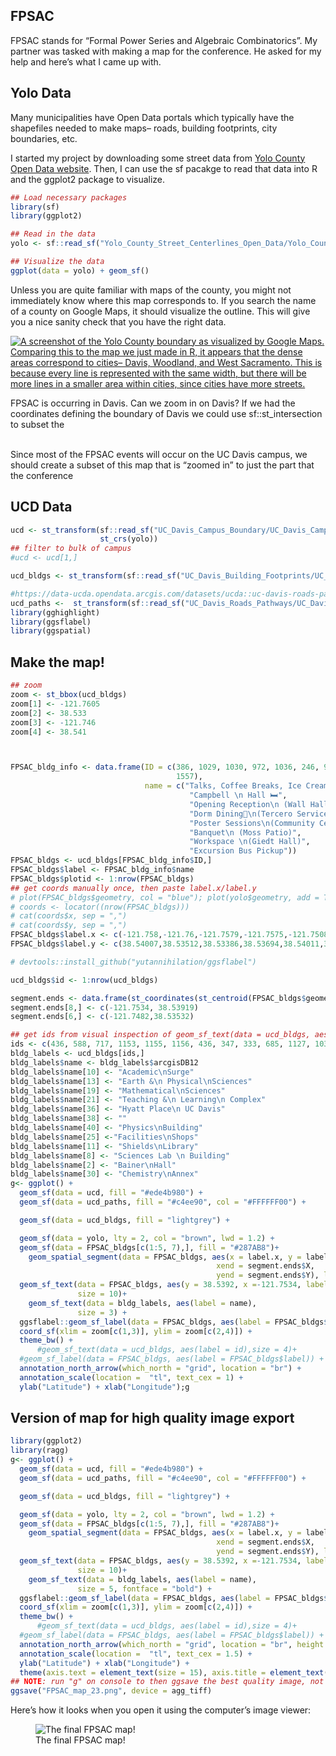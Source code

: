 ## FPSAC

FPSAC stands for "Formal Power Series and Algebraic Combinatorics". My partner was tasked with making a map for the conference. He asked for my help and here's what I came up with.

## Yolo Data

Many municipalities have Open Data portals which typically have the shapefiles needed to make maps-- roads, building footprints, city boundaries, etc.

I started my project by downloading some street data from [Yolo County Open Data website](https://yodata-yolo.opendata.arcgis.com/). Then, I can use the sf pacakge to read that data into R and the ggplot2 package to visualize.

```r
## Load necessary packages
library(sf)
library(ggplot2)

## Read in the data
yolo <- sf::read_sf("Yolo_County_Street_Centerlines_Open_Data/Yolo_County_Street_Centerlines_Open_Data.shp")

## Visualize the data
ggplot(data = yolo) + geom_sf()
```

Unless you are quite familiar with maps of the county, you might not immediately know where this map corresponds to. If you search the name of a county on Google Maps, it should visualize the outline. This will give you a nice sanity check that you have the right data.

[![A screenshot of the Yolo County boundary as visualized by Google Maps. Comparing this to the map we just made in R, it appears that the dense areas correspond to cities-- Davis, Woodland, and West Sacramento. This is because every line is represented with the same width, but there will be more lines in a smaller area within cities, since cities have more streets. ](images/yolo_county_google_maps.png)](https://goo.gl/maps/xiWAeWMoZTf5ub5B7)

FPSAC is occurring in Davis. Can we zoom in on Davis? If we had the coordinates defining the boundary of Davis we could use sf::st_intersection to subset the

\
Since most of the FPSAC events will occur on the UC Davis campus, we should create a subset of this map that is "zoomed in" to just the part that the conference

## UCD Data

```r
ucd <- st_transform(sf::read_sf("UC_Davis_Campus_Boundary/UC_Davis_Campus_Boundary.shp"), 
                    st_crs(yolo))
## filter to bulk of campus
#ucd <- ucd[1,]

ucd_bldgs <- st_transform(sf::read_sf("UC_Davis_Building_Footprints/UC_Davis_Building_Footprints.shp"), st_crs(yolo))

#https://data-ucda.opendata.arcgis.com/datasets/ucda::uc-davis-roads-pathways/explore?location=38.536141%2C-121.755256%2C17.84
ucd_paths <-  st_transform(sf::read_sf("UC_Davis_Roads_Pathways/UC_Davis_Roads_Pathways.shp"), st_crs(yolo))
library(gghighlight)
library(ggsflabel)
library(ggspatial)
```

## Make the map!

```r
## zoom
zoom <- st_bbox(ucd_bldgs)
zoom[1] <- -121.7605
zoom[2] <- 38.533
zoom[3] <- -121.746
zoom[4] <- 38.541



FPSAC_bldg_info <- data.frame(ID = c(386, 1029, 1030, 972, 1036, 246, 968, 
                                     1557), 
                              name = c("Talks, Coffee Breaks, Ice Cream\n(Sciences Lecture Hall)", 
                                        "Campbell \n Hall 🛏️", 
                                        "Opening Reception\n (Wall Hall 🛏 )",
                                        "Dorm Dining🍴\n(Tercero Services)", 
                                        "Poster Sessions\n(Community Center)", 
                                        "Banquet\n (Moss Patio)", 
                                        "Workspace \n(Giedt Hall)", 
                                        "Excursion Bus Pickup"))
FPSAC_bldgs <- ucd_bldgs[FPSAC_bldg_info$ID,]
FPSAC_bldgs$label <- FPSAC_bldg_info$name
FPSAC_bldgs$plotid <- 1:nrow(FPSAC_bldgs)
## get coords manually once, then paste label.x/label.y
# plot(FPSAC_bldgs$geometry, col = "blue"); plot(yolo$geometry, add = T);
# coords <- locator((nrow(FPSAC_bldgs)))
# cat(coords$x, sep = ",")
# cat(coords$y, sep = ",")
FPSAC_bldgs$label.x <- c(-121.758,-121.76,-121.7579,-121.7575,-121.7508,-121.7474,-121.7574,-121.7539)
FPSAC_bldgs$label.y <- c(38.54007,38.53512,38.53386,38.53694,38.54011,38.5359,38.53802,38.5405)

# devtools::install_github("yutannihilation/ggsflabel")

ucd_bldgs$id <- 1:nrow(ucd_bldgs)

segment.ends <- data.frame(st_coordinates(st_centroid(FPSAC_bldgs$geometry)))
segment.ends[8,] <- c(-121.7534, 38.53919)
segment.ends[6,] <- c(-121.7482,38.53532)

## get ids from visual inspection of geom_sf_text(data = ucd_bldgs, aes(label = id),size = 4)
ids <- c(436, 588, 717, 1153, 1155, 1156, 436, 347, 333, 685, 1127, 1033, 1003, 623, 194, 920, 1112, 1104, 659, 603, 1557, 1133, 1034, 1134, 667, 975, 1004, 921, 605, 526, 576, 1031, 919, 450, 246, 1176, 425, 598, 566, 616)
bldg_labels <- ucd_bldgs[ids,]
bldg_labels$name <- bldg_labels$arcgisDB12
bldg_labels$name[10] <- "Academic\nSurge"
bldg_labels$name[13] <- "Earth &\n Physical\nSciences"
bldg_labels$name[19] <- "Mathematical\nSciences"
bldg_labels$name[21] <- "Teaching &\n Learning\n Complex"
bldg_labels$name[36] <- "Hyatt Place\n UC Davis"
bldg_labels$name[38] <- ""
bldg_labels$name[40] <- "Physics\nBuilding"
bldg_labels$name[25] <-"Facilities\nShops"
bldg_labels$name[11] <- "Shields\nLibrary"
bldg_labels$name[8] <- "Sciences Lab \n Building"
bldg_labels$name[2] <- "Bainer\nHall"
bldg_labels$name[30] <- "Chemistry\nAnnex"
g<- ggplot() + 
  geom_sf(data = ucd, fill = "#ede4b980") + 
  geom_sf(data = ucd_paths, fill = "#c4ee90", col = "#FFFFFF00") +

  geom_sf(data = ucd_bldgs, fill = "lightgrey") +

  geom_sf(data = yolo, lty = 2, col = "brown", lwd = 1.2) +
  geom_sf(data = FPSAC_bldgs[c(1:5, 7),], fill = "#287AB8")+ 
    geom_spatial_segment(data = FPSAC_bldgs, aes(x = label.x, y = label.y, 
                                              xend = segment.ends$X, 
                                              yend = segment.ends$Y), lwd = 1.2)+
  geom_sf_text(data = FPSAC_bldgs, aes(y = 38.5392, x =-121.7534, label = "🚌"), 
               size = 10)+
    geom_sf_text(data = bldg_labels, aes(label = name), 
               size = 3) +
  ggsflabel::geom_sf_label(data = FPSAC_bldgs, aes(label = FPSAC_bldgs$label, x = label.x, y = label.y)) + 
  coord_sf(xlim = zoom[c(1,3)], ylim = zoom[c(2,4)]) +
  theme_bw() + 
      #geom_sf_text(data = ucd_bldgs, aes(label = id),size = 4)+
  #geom_sf_label(data = FPSAC_bldgs, aes(label = FPSAC_bldgs$label)) +
  annotation_north_arrow(which_north = "grid", location = "br") +
  annotation_scale(location =  "tl", text_cex = 1) +
  ylab("Latitude") + xlab("Longitude");g
```

## Version of map for high quality image export

```r
library(ggplot2)
library(ragg)
g<- ggplot() + 
  geom_sf(data = ucd, fill = "#ede4b980") + 
  geom_sf(data = ucd_paths, fill = "#c4ee90", col = "#FFFFFF00") +

  geom_sf(data = ucd_bldgs, fill = "lightgrey") +

  geom_sf(data = yolo, lty = 2, col = "brown", lwd = 1.2) +
  geom_sf(data = FPSAC_bldgs[c(1:5, 7),], fill = "#287AB8")+ 
    geom_spatial_segment(data = FPSAC_bldgs, aes(x = label.x, y = label.y, 
                                              xend = segment.ends$X, 
                                              yend = segment.ends$Y), lwd = 1.2)+
  geom_sf_text(data = FPSAC_bldgs, aes(y = 38.5392, x =-121.7534, label = "🚌"), 
               size = 10)+
    geom_sf_text(data = bldg_labels, aes(label = name), 
               size = 5, fontface = "bold") +
  ggsflabel::geom_sf_label(data = FPSAC_bldgs, aes(label = FPSAC_bldgs$label, x = label.x, y = label.y), size = 7) + 
  coord_sf(xlim = zoom[c(1,3)], ylim = zoom[c(2,4)]) +
  theme_bw() + 
      #geom_sf_text(data = ucd_bldgs, aes(label = id),size = 4)+
  #geom_sf_label(data = FPSAC_bldgs, aes(label = FPSAC_bldgs$label)) +
  annotation_north_arrow(which_north = "grid", location = "br", height = unit(2.2, "cm")) +
  annotation_scale(location =  "tl", text_cex = 1.5) +
  ylab("Latitude") + xlab("Longitude") + 
  theme(axis.text = element_text(size = 15), axis.title = element_text(size =20));g
## NOTE: run "g" on console to then ggsave the best quality image, not in chunk output in Rstudio
ggsave("FPSAC_map_23.png", device = agg_tiff)
```

Here's how it looks when you open it using the computer's image viewer:

![The final FPSAC map!](FPSAC_map_23.png)

